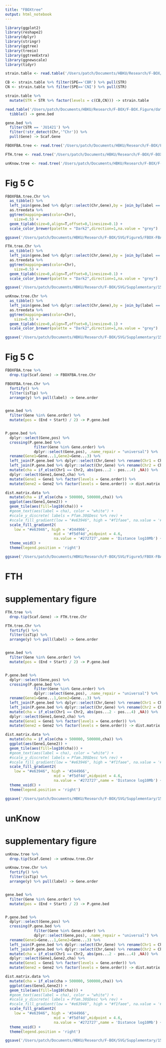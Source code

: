 ```yaml
---
title: "FBOXtree"
output: html_notebook
---
```


```r
library(ggplot2)
library(reshape2)
library(dplyr)
library(stringr)
library(ggtree)
library(treeio)
library(ggtreeExtra)
library(ggnewscale)
library(tidyr)
```


```r
strain.table <- read.table('/Users/patch/Documents/HBKU/Research/F-BOX/F-BOX.Figure/data/strain.txt',header = T) %>% tibble()

CB <- strain.table %>% filter(SPE=='CBR') %>% pull(STR)
CN <- strain.table %>% filter(SPE=='CNI') %>% pull(STR)

strain.table %>%
  mutate(STR = STR %>% factor(levels = c(CB,CN))) -> strain.table
```

```r
read.table('/Users/patch/Documents/HBKU/Research/F-BOX/F-BOX.Figure/data/gene.plus.bed',col.names = c('Chr','Start','End','Gene','score','strand','STR','Orthogroup')) %>%
  tibble() -> gene.bed
```

```r
gene.bed %>% 
  filter(STR == 'JU1421') %>%
  filter(!str_detect(Chr,'^Chr')) %>%
  pull(Gene) -> Scaf.Gene
```



```r
FBOXFBA.tree <- read.tree('/Users/patch/Documents/HBKU/Research/F-BOX/F-BOX.Figure/data/FBOXtree/FBOXFBA2.raxml.bestTree') 

FTH.tree <- read.tree('/Users/patch/Documents/HBKU/Research/F-BOX/F-BOX.Figure/data/FBOXtree/FBOXFTH.raxml.bestTree') 

unKnow.tree <- read.tree('/Users/patch/Documents/HBKU/Research/F-BOX/F-BOX.Figure/data/FBOXtree/FBOXunknown.raxml.bestTree') 
```

# Fig 5 C
```r
FBOXFBA.tree.Chr %>%
  as_tibble() %>%
  left_join(gene.bed %>% dplyr::select(Chr,Gene),by = join_by(label == Gene)) %>%
  as.treedata %>% 
  ggtree(mapping=aes(color=Chr),
    size=0.5) + 
  geom_tiplab(size=0,align=T,offset=0,linesize=0.1) +
  scale_color_brewer(palette = "Dark2",direction=1,na.value = "grey")
```

```r
ggsave('/Users/patch/Documents/HBKU/Research/F-BOX/SVG/Figure5/FBOX-FBA.tree.pdf',height = 7,width = 5)
```


```r
FTH.tree.Chr %>%
  as_tibble() %>%
  left_join(gene.bed %>% dplyr::select(Chr,Gene),by = join_by(label == Gene)) %>%
  as.treedata %>% 
  ggtree(mapping=aes(color=Chr),
    size=0.5) + 
  geom_tiplab(size=0,align=T,offset=0,linesize=0.1) +
  scale_color_brewer(palette = "Dark2",direction=1,na.value = "grey")
```

```r
ggsave('/Users/patch/Documents/HBKU/Research/F-BOX/SVG/Supplementary/15.FTHtree/FTH.tree.pdf',height = 5,width = 7)
```



```r
unKnow.tree.Chr %>%
  as_tibble() %>%
  left_join(gene.bed %>% dplyr::select(Chr,Gene),by = join_by(label == Gene)) %>%
  as.treedata %>% 
  ggtree(mapping=aes(color=Chr),
    size=0.5) + 
  geom_tiplab(size=0,align=T,offset=0,linesize=0.1) +
  scale_color_brewer(palette = "Dark2",direction=1,na.value = "grey")
```


```r
ggsave('/Users/patch/Documents/HBKU/Research/F-BOX/SVG/Supplementary/15.FTHtree/unKnow.tree.pdf',height = 5,width = 7)
```





# Fig 5 C
```r
FBOXFBA.tree %>%
  drop.tip(Scaf.Gene) -> FBOXFBA.tree.Chr 

FBOXFBA.tree.Chr %>%
  fortify() %>% 
  filter(isTip) %>% 
  arrange(y) %>% pull(label) -> Gene.order


gene.bed %>%
  filter(Gene %in% Gene.order) %>%
  mutate(pos = (End + Start) / 2) -> P.gene.bed


P.gene.bed %>%
  dplyr::select(Gene,pos) %>%
  crossing(P.gene.bed %>% 
             filter(Gene %in% Gene.order) %>% 
             dplyr::select(Gene,pos), .name_repair = "universal") %>%
  rename(Gene1=Gene...1,Gene2=Gene...3) %>%
  left_join(P.gene.bed %>% dplyr::select(Chr,Gene) %>% rename(Chr1 = Chr) , by = join_by(Gene1 == Gene)) %>%
  left_join(P.gene.bed %>% dplyr::select(Chr,Gene) %>% rename(Chr2 = Chr) , by = join_by(Gene2 == Gene)) %>%
  mutate(cha = if_else(Chr1 == Chr2, abs(pos...2 - pos...4) ,NA)) %>%
  dplyr::select(Gene1,Gene2,cha) %>%
  mutate(Gene1 = Gene1 %>% factor(levels = Gene.order)) %>%
  mutate(Gene2 = Gene2 %>% factor(levels = Gene.order)) -> dist.matrix.data

dist.matrix.data %>%
  mutate(cha = if_else(cha > 500000, 500000,cha)) %>%
  ggplot(aes(Gene1,Gene2)) +
  geom_tile(aes(fill=log10(cha))) +
  #geom_text(aes(label = cha), color = "white") +
  #scale_y_discrete( labels = Pfam.30$Desc %>% rev) +
  #scale_fill_gradient(low = "#e63946", high = "#f1faee", na.value = '#f1faee',name = 'Distance(Mb)')+
  scale_fill_gradient2(
    low = "#e63946", high = '#344966', 
                      mid = '#f5df4d',midpoint = 4.6,
                      na.value = '#272727',name = 'Distance log10Mb') +
  theme_void() +
  theme(legend.position = 'right')
```

```r
ggsave('/Users/patch/Documents/HBKU/Research/F-BOX/SVG/Figure5/FBOX-FBA.heat.pdf',height = 5,width = 7)
```


# FTH
# supplementary figure
```r
FTH.tree %>%
  drop.tip(Scaf.Gene) -> FTH.tree.Chr 

FTH.tree.Chr %>%
  fortify() %>% 
  filter(isTip) %>% 
  arrange(y) %>% pull(label) -> Gene.order


gene.bed %>%
  filter(Gene %in% Gene.order) %>%
  mutate(pos = (End + Start) / 2) -> P.gene.bed


P.gene.bed %>%
  dplyr::select(Gene,pos) %>%
  crossing(P.gene.bed %>% 
             filter(Gene %in% Gene.order) %>% 
             dplyr::select(Gene,pos), .name_repair = "universal") %>%
  rename(Gene1=Gene...1,Gene2=Gene...3) %>%
  left_join(P.gene.bed %>% dplyr::select(Chr,Gene) %>% rename(Chr1 = Chr) , by = join_by(Gene1 == Gene)) %>%
  left_join(P.gene.bed %>% dplyr::select(Chr,Gene) %>% rename(Chr2 = Chr) , by = join_by(Gene2 == Gene)) %>%
  mutate(cha = if_else(Chr1 == Chr2, abs(pos...2 - pos...4) ,NA)) %>%
  dplyr::select(Gene1,Gene2,cha) %>%
  mutate(Gene1 = Gene1 %>% factor(levels = Gene.order)) %>%
  mutate(Gene2 = Gene2 %>% factor(levels = Gene.order)) -> dist.matrix.data

dist.matrix.data %>%
  mutate(cha = if_else(cha > 500000, 500000,cha)) %>%
  ggplot(aes(Gene1,Gene2)) +
  geom_tile(aes(fill=log10(cha))) +
  #geom_text(aes(label = cha), color = "white") +
  #scale_y_discrete( labels = Pfam.30$Desc %>% rev) +
  #scale_fill_gradient(low = "#e63946", high = "#f1faee", na.value = '#f1faee',name = 'Distance(Mb)')+
  scale_fill_gradient2(
    low = "#e63946", high = '#344966', 
                      mid = '#f5df4d',midpoint = 4.6,
                      na.value = '#272727',name = 'Distance log10Mb') +
  theme_void() +
  theme(legend.position = 'right')
```

```r
ggsave('/Users/patch/Documents/HBKU/Research/F-BOX/SVG/Supplementary/15.FTHtree/FTH.heat.pdf',height = 5,width = 7)
```



# unKnow
# supplementary figure
```r
unKnow.tree %>%
  drop.tip(Scaf.Gene) -> unKnow.tree.Chr 

unKnow.tree.Chr %>%
  fortify() %>% 
  filter(isTip) %>% 
  arrange(y) %>% pull(label) -> Gene.order


gene.bed %>%
  filter(Gene %in% Gene.order) %>%
  mutate(pos = (End + Start) / 2) -> P.gene.bed


P.gene.bed %>%
  dplyr::select(Gene,pos) %>%
  crossing(P.gene.bed %>% 
             filter(Gene %in% Gene.order) %>% 
             dplyr::select(Gene,pos), .name_repair = "universal") %>%
  rename(Gene1=Gene...1,Gene2=Gene...3) %>%
  left_join(P.gene.bed %>% dplyr::select(Chr,Gene) %>% rename(Chr1 = Chr) , by = join_by(Gene1 == Gene)) %>%
  left_join(P.gene.bed %>% dplyr::select(Chr,Gene) %>% rename(Chr2 = Chr) , by = join_by(Gene2 == Gene)) %>%
  mutate(cha = if_else(Chr1 == Chr2, abs(pos...2 - pos...4) ,NA)) %>%
  dplyr::select(Gene1,Gene2,cha) %>%
  mutate(Gene1 = Gene1 %>% factor(levels = Gene.order)) %>%
  mutate(Gene2 = Gene2 %>% factor(levels = Gene.order)) -> dist.matrix.data

dist.matrix.data %>%
  mutate(cha = if_else(cha > 500000, 500000,cha)) %>%
  ggplot(aes(Gene1,Gene2)) +
  geom_tile(aes(fill=log10(cha))) +
  #geom_text(aes(label = cha), color = "white") +
  #scale_y_discrete( labels = Pfam.30$Desc %>% rev) +
  #scale_fill_gradient(low = "#e63946", high = "#f1faee", na.value = '#f1faee',name = 'Distance(Mb)')+
  scale_fill_gradient2(
    low = "#e63946", high = '#344966', 
                      mid = '#f5df4d',midpoint = 4.6,
                      na.value = '#272727',name = 'Distance log10Mb') +
  theme_void() +
  theme(legend.position = 'right')
```

```r
ggsave('/Users/patch/Documents/HBKU/Research/F-BOX/SVG/Supplementary/15.FTHtree/unKnow.heat.pdf',height = 5,width = 7)
```





